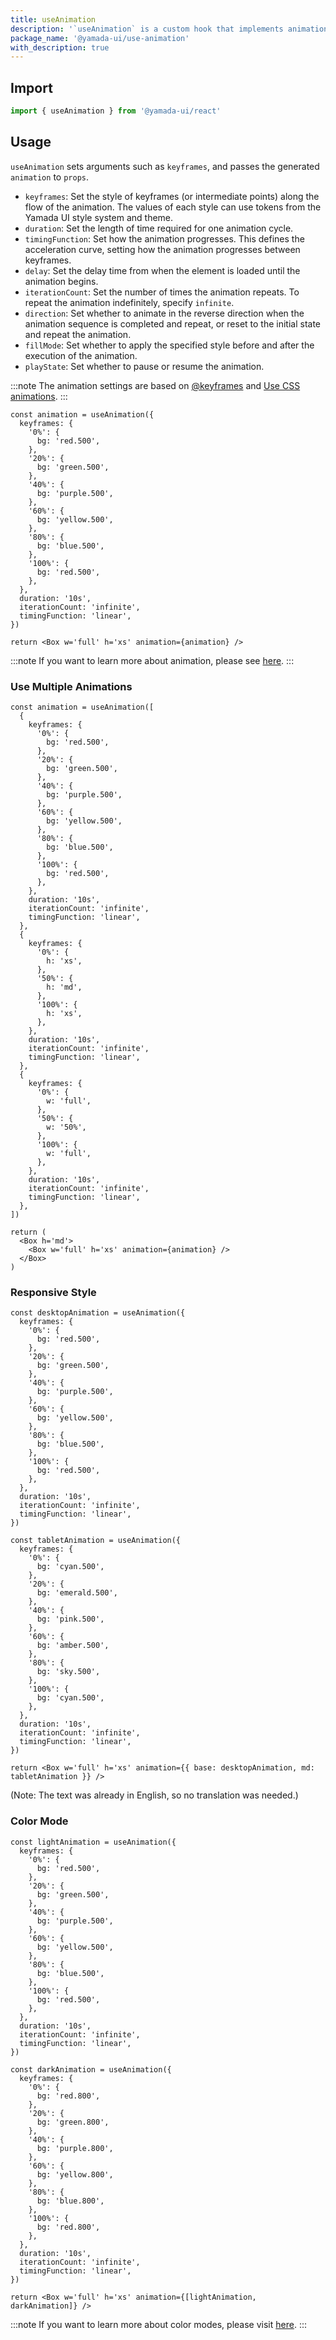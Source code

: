 ```yaml
---
title: useAnimation
description: '`useAnimation` is a custom hook that implements animations similar to CSS's `keyframes`.'
package_name: '@yamada-ui/use-animation'
with_description: true
---
```


## Import

```ts
import { useAnimation } from '@yamada-ui/react'
```

## Usage

`useAnimation` sets arguments such as `keyframes`, and passes the generated `animation` to `props`.

- `keyframes`: Set the style of keyframes (or intermediate points) along the flow of the animation. The values of each style can use tokens from the Yamada UI style system and theme.
- `duration`: Set the length of time required for one animation cycle.
- `timingFunction`: Set how the animation progresses. This defines the acceleration curve, setting how the animation progresses between keyframes.
- `delay`: Set the delay time from when the element is loaded until the animation begins.
- `iterationCount`: Set the number of times the animation repeats. To repeat the animation indefinitely, specify `infinite`.
- `direction`: Set whether to animate in the reverse direction when the animation sequence is completed and repeat, or reset to the initial state and repeat the animation.
- `fillMode`: Set whether to apply the specified style before and after the execution of the animation.
- `playState`: Set whether to pause or resume the animation.

:::note
The animation settings are based on [@keyframes](https://developer.mozilla.org/ja/Web/CSS/@keyframes) and [Use CSS animations](https://developer.mozilla.org/ja/Web/CSS/CSS_animations/Using_CSS_animations#アニメーションの設定).
:::

```tsx functional=true
const animation = useAnimation({
  keyframes: {
    '0%': {
      bg: 'red.500',
    },
    '20%': {
      bg: 'green.500',
    },
    '40%': {
      bg: 'purple.500',
    },
    '60%': {
      bg: 'yellow.500',
    },
    '80%': {
      bg: 'blue.500',
    },
    '100%': {
      bg: 'red.500',
    },
  },
  duration: '10s',
  iterationCount: 'infinite',
  timingFunction: 'linear',
})

return <Box w='full' h='xs' animation={animation} />
```

:::note
If you want to learn more about animation, please see [here](/styled-system/animation).
:::

### Use Multiple Animations

```tsx functional=true
const animation = useAnimation([
  {
    keyframes: {
      '0%': {
        bg: 'red.500',
      },
      '20%': {
        bg: 'green.500',
      },
      '40%': {
        bg: 'purple.500',
      },
      '60%': {
        bg: 'yellow.500',
      },
      '80%': {
        bg: 'blue.500',
      },
      '100%': {
        bg: 'red.500',
      },
    },
    duration: '10s',
    iterationCount: 'infinite',
    timingFunction: 'linear',
  },
  {
    keyframes: {
      '0%': {
        h: 'xs',
      },
      '50%': {
        h: 'md',
      },
      '100%': {
        h: 'xs',
      },
    },
    duration: '10s',
    iterationCount: 'infinite',
    timingFunction: 'linear',
  },
  {
    keyframes: {
      '0%': {
        w: 'full',
      },
      '50%': {
        w: '50%',
      },
      '100%': {
        w: 'full',
      },
    },
    duration: '10s',
    iterationCount: 'infinite',
    timingFunction: 'linear',
  },
])

return (
  <Box h='md'>
    <Box w='full' h='xs' animation={animation} />
  </Box>
)
```

### Responsive Style

```tsx functional=true
const desktopAnimation = useAnimation({
  keyframes: {
    '0%': {
      bg: 'red.500',
    },
    '20%': {
      bg: 'green.500',
    },
    '40%': {
      bg: 'purple.500',
    },
    '60%': {
      bg: 'yellow.500',
    },
    '80%': {
      bg: 'blue.500',
    },
    '100%': {
      bg: 'red.500',
    },
  },
  duration: '10s',
  iterationCount: 'infinite',
  timingFunction: 'linear',
})

const tabletAnimation = useAnimation({
  keyframes: {
    '0%': {
      bg: 'cyan.500',
    },
    '20%': {
      bg: 'emerald.500',
    },
    '40%': {
      bg: 'pink.500',
    },
    '60%': {
      bg: 'amber.500',
    },
    '80%': {
      bg: 'sky.500',
    },
    '100%': {
      bg: 'cyan.500',
    },
  },
  duration: '10s',
  iterationCount: 'infinite',
  timingFunction: 'linear',
})

return <Box w='full' h='xs' animation={{ base: desktopAnimation, md: tabletAnimation }} />
```

(Note: The text was already in English, so no translation was needed.)

### Color Mode

```tsx functional=true
const lightAnimation = useAnimation({
  keyframes: {
    '0%': {
      bg: 'red.500',
    },
    '20%': {
      bg: 'green.500',
    },
    '40%': {
      bg: 'purple.500',
    },
    '60%': {
      bg: 'yellow.500',
    },
    '80%': {
      bg: 'blue.500',
    },
    '100%': {
      bg: 'red.500',
    },
  },
  duration: '10s',
  iterationCount: 'infinite',
  timingFunction: 'linear',
})

const darkAnimation = useAnimation({
  keyframes: {
    '0%': {
      bg: 'red.800',
    },
    '20%': {
      bg: 'green.800',
    },
    '40%': {
      bg: 'purple.800',
    },
    '60%': {
      bg: 'yellow.800',
    },
    '80%': {
      bg: 'blue.800',
    },
    '100%': {
      bg: 'red.800',
    },
  },
  duration: '10s',
  iterationCount: 'infinite',
  timingFunction: 'linear',
})

return <Box w='full' h='xs' animation={[lightAnimation, darkAnimation]} />
```

:::note
If you want to learn more about color modes, please visit [here](/styled-system/color-mode).
:::
